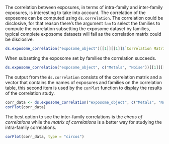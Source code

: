 The correlation between exposures, in terms of intra-family and inter-family exposures, is interesting to take into account. The correlation of the exposome can be computed using `ds.correlation`. The correlation could be disclosive, for that reason there's the argument `fam` to select the families to compute the correlation subsetting the exposome dataset by families, typical complete exposome datasets will fail as the correlation matrix could be disclosive.

```r
ds.exposome_correlation("exposome_object")[[1]][[1]]$`Correlation Matrix`[1:5,1:5]
```

When subsetting the exposome set by families the correlation succeeds.

```r
ds.exposome_correlation("exposome_object", c("Metals", "Noise"))[[1]][[1]]$`Correlation Matrix`[1:5,1:5]
```

The output from the `ds.correlation` consists of the correlation matrix and a vector that contains the names of exposures and families on the correlation table, this second item is used by the `corPlot` function to display the results of the correlation study.

```r
corr_data <- ds.exposome_correlation("exposome_object", c("Metals", "Noise"))
corPlot(corr_data)
```

The best option to see the inter-family correlations is the *circos of correlations* while the *matrix of correlations* is a better way for studying the intra-family correlations.

```r
corPlot(corr_data, type = "circos")
```


